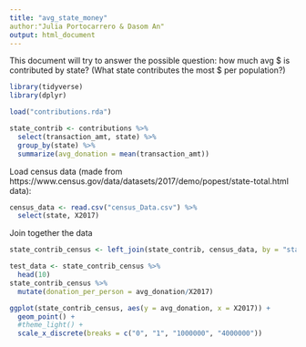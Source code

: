 ```yaml
---
title: "avg_state_money"
author:"Julia Portocarrero & Dasom An"
output: html_document
---
```


This document will try to answer the possible question: how much avg $ is contributed by state? (What state contributes the most $ per population?)

```r
library(tidyverse)
library(dplyr)
```

```r
load("contributions.rda")
```


```r
state_contrib <- contributions %>%
  select(transaction_amt, state) %>%
  group_by(state) %>%
  summarize(avg_donation = mean(transaction_amt))

```

Load census data (made from https://www.census.gov/data/datasets/2017/demo/popest/state-total.html data): 

```r
census_data <- read.csv("census_Data.csv") %>%
  select(state, X2017)
```

Join together the data
```r
state_contrib_census <- left_join(state_contrib, census_data, by = "state", na.rm = TRUE)

test_data <- state_contrib_census %>%
  head(10)
state_contrib_census %>%
  mutate(donation_per_person = avg_donation/X2017)
```

```r
ggplot(state_contrib_census, aes(y = avg_donation, x = X2017)) +
  geom_point() +
  #theme_light() +
  scale_x_discrete(breaks = c("0", "1", "1000000", "4000000"))
```

